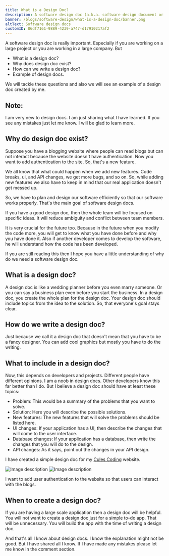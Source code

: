 ```yaml
---
title: What is a Design Doc?
description: A software design doc (a.k.a. software design document or SDD; just design document; also Software Design Specification) is a representation of a software design that is to be used for recording design information, addressing various design concerns, and communicating that information to the design’s stakeholders. An SDD usually accompanies an architecture diagram with pointers to detailed feature specifications of smaller pieces of the design. Practically, the description is required to coordinate a large team under a single vision, needs to be a stable reference, and outline all parts of the software and how they will work.
banner: /blogs/software-design/what-is-a-design-doc/banner.png
altText: Software design docs
customID: 86df7161-9889-4239-a747-d17910217af2
---
```


A software design doc is really important. Especially if you are working on a large project or you are working in a large company. But

- What is a design doc?
- Why does design doc exist?
- How can we write a design doc?
- Example of design docs.

We will tackle these questions and also we will see an example of a design doc created by me.

## Note:

I am very new to design docs. I am just sharing what I have learned. If you see any mistakes just let me know. I will be glad to learn more.

## Why do design doc exist?

Suppose you have a blogging website where people can read blogs but can not interact because the website doesn't have authentication. Now you want to add authentication to the site. So, that's a new feature.

We all know that what could happen when we add new features. Code breaks, ui, and API changes, we get more bugs, and so on. So, while adding new features we also have to keep in mind that our real application doesn't get messed up.

So, we have to plan and design our software efficiently so that our software works properly. That's the main goal of software design docs.

If you have a good design doc, then the whole team will be focused on specific ideas. It will reduce ambiguity and conflict between team members.

It is very crucial for the future too. Because in the future when you modify the code more, you will get to know what you have done before and why you have done it. Also if another developer comes to develop the software, he will understand how the code has been developed.

If you are still reading this then I hope you have a little understanding of why do we need a software design doc.

## What is a design doc?

A design doc is like a wedding planner before you even marry someone. Or you can say a business plan even before you start the business. In a design doc, you create the whole plan for the design doc. Your design doc should include topics from the idea to the solution. So, that everyone's goal stays clear.

## How do we write a design doc?

Just because we call it a design doc that doesn't mean that you have to be a fancy designer. You can add cool graphics but mostly you have to do the writing.

## What to include in a design doc?

Now, this depends on developers and projects. Different people have different opinions. I am a noob in design docs. Other developers know this far better than I do.
But I believe a design doc should have at least these topics:

- Problem: This would be a summary of the problems that you want to solve.
- Solution: Here you will describe the possible solutions.
- New features: The new features that will solve the problems should be listed here.
- UI changes: If your application has a UI, then describe the changes that will come to the user interface.
- Database changes: If your application has a database, then write the changes that you will do to the design.
- API changes: As it says, point out the changes in your API design.

I have created a simple design doc for my [Cules Coding](https://culescoding.space) website.

![Image description](https://dev-to-uploads.s3.amazonaws.com/uploads/articles/mrr31fqei10lbz70y8gz.png)
![Image description](https://dev-to-uploads.s3.amazonaws.com/uploads/articles/r9nup50hyn0m6w102p01.png)

I want to add user authentication to the website so that users can interact with the blogs.

## When to create a design doc?

If you are having a large scale application then a design doc will be helpful. You will not want to create a design doc just for a simple to-do app. That will be unnecessary. You will build the app with the time of writing a design doc.

And that's all I know about design docs. I know the explanation might not be good. But I have shared all I know.
If I have made any mistakes please let me know in the comment section.
